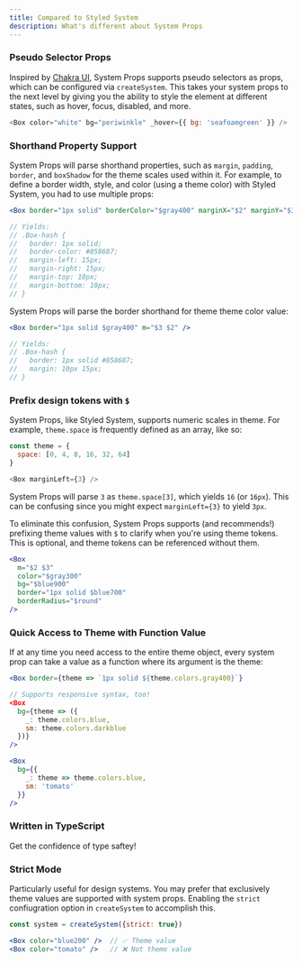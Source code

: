 ```yaml
---
title: Compared to Styled System
description: What's different about System Props
---
```


### Pseudo Selector Props

Inspired by [Chakra UI](https://chakra-ui.com), System Props supports pseudo selectors as props, which can be configured via `createSystem`. This takes your system props to the next level by giving you the ability to style the element at different states, such as hover, focus, disabled, and more.

```js
<Box color="white" bg="periwinkle" _hover={{ bg: 'seafoamgreen' }} />
```

### Shorthand Property Support

System Props will parse shorthand properties, such as `margin`, `padding`, `border`, and `boxShadow` for the theme scales used within it. For example, to define a border width, style, and color (using a theme color) with Styled System, you had to use multiple props:

```jsx
<Box border="1px solid" borderColor="$gray400" marginX="$2" marginY="$3" />

// Yields:
// .Box-hash {
//   border: 1px solid;
//   border-color: #858687;
//   margin-left: 15px;
//   margin-right: 15px;
//   margin-top: 10px;
//   margin-bottom: 10px;
// }
```

System Props will parse the border shorthand for theme theme color value:

```jsx
<Box border="1px solid $gray400" m="$3 $2" />

// Yields:
// .Box-hash {
//   border: 1px solid #858687;
//   margin: 10px 15px;
// }
```

### Prefix design tokens with `$`

System Props, like Styled System, supports numeric scales in theme. For example, `theme.space` is frequently defined as an array, like so:

```js
const theme = {
  space: [0, 4, 8, 16, 32, 64]
}

<Box marginLeft={3} />
```

System Props will parse `3` as `theme.space[3]`, which yields `16` (or `16px`). This can be confusing since you might expect `marginLeft={3}` to yield `3px`.

To eliminate this confusion, System Props supports (and recommends!) prefixing theme values with `$` to clarify when you're using theme tokens. This is optional, and theme tokens can be referenced without them.

```jsx
<Box
  m="$2 $3"
  color="$gray300"
  bg="$blue900"
  border="1px solid $blue700"
  borderRadius="$round"
/>
```

### Quick Access to Theme with Function Value

If at any time you need access to the entire theme object, every system prop can take a value as a function where its argument is the theme:

```jsx
<Box border={theme => `1px solid ${theme.colors.gray400}`}

// Supports responsive syntax, too!
<Box
  bg={theme => ({
    _: theme.colors.blue,
    sm: theme.colors.darkblue
  })}
/>

<Box
  bg={{
    _: theme => theme.colors.blue,
    sm: 'tomato'
  }}
/>
```

### Written in TypeScript

Get the confidence of type saftey!

### Strict Mode

Particularly useful for design systems. You may prefer that exclusively theme values are supported with system props. Enabling the `strict` confiugration option in `createSystem` to accomplish this.

```jsx
const system = createSystem({strict: true})

<Box color="blue200" />  // ✅ Theme value
<Box color="tomato" />   // ❌ Not theme value
```
